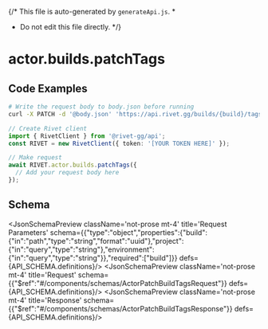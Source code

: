 {/* This file is auto-generated by `generateApi.js`.
  *
  * Do not edit this file directly.
  */}


# actor.builds.patchTags

## Code Examples

<CodeGroup title='Request' tag='PATCH' label='https://api.rivet.gg/builds/{build}/tags'>

```bash {{ "title": "cURL" }}
# Write the request body to body.json before running
curl -X PATCH -d '@body.json' 'https://api.rivet.gg/builds/{build}/tags'


```

```ts
// Create Rivet client
import { RivetClient } from '@rivet-gg/api';
const RIVET = new RivetClient({ token: '[YOUR TOKEN HERE]' });

// Make request
await RIVET.actor.builds.patchTags({
  // Add your request body here
});
```

</CodeGroup>

## Schema
<JsonSchemaPreview className='not-prose mt-4' title='Request Parameters' schema={{"type":"object","properties":{"build":{"in":"path","type":"string","format":"uuid"},"project":{"in":"query","type":"string"},"environment":{"in":"query","type":"string"}},"required":["build"]}} defs={API_SCHEMA.definitions}/>
<JsonSchemaPreview className='not-prose mt-4' title='Request' schema={{"$ref":"#/components/schemas/ActorPatchBuildTagsRequest"}} defs={API_SCHEMA.definitions}/>
<JsonSchemaPreview className='not-prose mt-4' title='Response' schema={{"$ref":"#/components/schemas/ActorPatchBuildTagsResponse"}} defs={API_SCHEMA.definitions}/>
